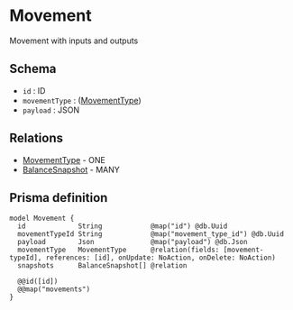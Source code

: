 # Movement

Movement with inputs and outputs

## Schema

- `id` : ID
- `movementType` : ([MovementType](./movement-type))
- `payload` : JSON

## Relations

- [MovementType](./movement-type) - ONE
- [BalanceSnapshot](./balance-snapshot) - MANY

## Prisma definition

```prisma
model Movement {
  id             String            @map("id") @db.Uuid
  movementTypeId String            @map("movement_type_id") @db.Uuid
  payload        Json              @map("payload") @db.Json
  movementType   MovementType      @relation(fields: [movement-typeId], references: [id], onUpdate: NoAction, onDelete: NoAction)
  snapshots      BalanceSnapshot[] @relation

  @@id([id])
  @@map("movements")
}
```
